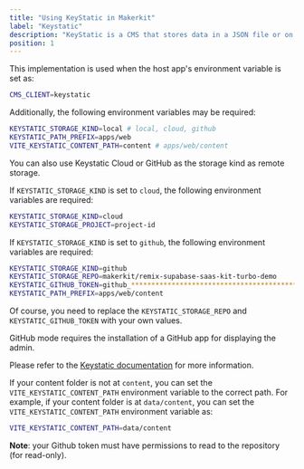 ```yaml
---
title: "Using KeyStatic in Makerkit"
label: "Keystatic"
description: "KeyStatic is a CMS that stores data in a JSON file or on your Github repository. It's the default CMS implementation in Makerkit."
position: 1
---
```


This implementation is used when the host app's environment variable is set as:

```bash
CMS_CLIENT=keystatic
```

Additionally, the following environment variables may be required:

```bash
KEYSTATIC_STORAGE_KIND=local # local, cloud, github
KEYSTATIC_PATH_PREFIX=apps/web
VITE_KEYSTATIC_CONTENT_PATH=content # apps/web/content
```

You can also use Keystatic Cloud or GitHub as the storage kind as remote storage.

If `KEYSTATIC_STORAGE_KIND` is set to `cloud`, the following environment variables are required:

```bash
KEYSTATIC_STORAGE_KIND=cloud
KEYSTATIC_STORAGE_PROJECT=project-id
```

If `KEYSTATIC_STORAGE_KIND` is set to `github`, the following environment variables are required:

```bash
KEYSTATIC_STORAGE_KIND=github
KEYSTATIC_STORAGE_REPO=makerkit/remix-supabase-saas-kit-turbo-demo
KEYSTATIC_GITHUB_TOKEN=github_*****************************************************
KEYSTATIC_PATH_PREFIX=apps/web/content
```

Of course, you need to replace the `KEYSTATIC_STORAGE_REPO` and `KEYSTATIC_GITHUB_TOKEN` with your own values.

GitHub mode requires the installation of a GitHub app for displaying the admin.

Please refer to the [Keystatic documentation](https://keystatic.com/docs/github-model) for more information.

If your content folder is not at `content`, you can set the `VITE_KEYSTATIC_CONTENT_PATH` environment variable to the correct path. For example, if your content folder is at `data/content`, you can set the `VITE_KEYSTATIC_CONTENT_PATH` environment variable as:

```bash
VITE_KEYSTATIC_CONTENT_PATH=data/content
```

**Note**: your Github token must have permissions to read to the repository (for read-only).